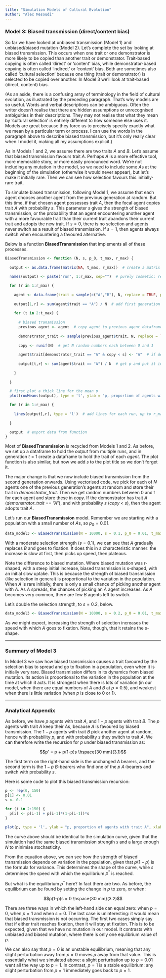 ```yaml
---
title: "Simulation Models of Cultural Evolution"
author: "Alex Mesoudi"
---
```


### Model 3: Biased transmission (direct/content bias)

So far we have looked at unbiased transmission (Model 1) and unbiased/biased mutation (Model 2). Let's complete the set by looking at biased transmission. This occurs when one trait or one demonstrator is more likely to be copied than another trait or demonstrator. Trait-based copying is often called 'direct' or 'content' bias, while demonstrator-based copying is often called 'indirect' or 'context' bias. Both are sometimes also called 'cultural selection' because one thing (trait or demonstrator) is selected to be copied over another. In Model 3 we'll look at trait-based (direct, content) bias.

(As an aside, there is a confusing array of terminology in the field of cultural evolution, as illustrated by the preceding paragraph. That's why models are so useful. Words and verbal descriptions can be ambiguous. Often the writer doesn't realise that there are hidden assumptions or unrecognised ambiguities in their descriptions. They may not realise that what they mean by 'cultural selection' is entirely different to how someone else uses it. Models are great because they force us to precisely specify exactly what we mean by a particular term or process. I can use the words in the paragraph above to describe biased transmission, but it's only really clear when I model it, making all my assumptions explicit.)

As in Models 1 and 2, we assume there are two traits $A$ and $B$. Let's assume that biased transmission favours trait $A$. Perhaps $A$ is a more effective tool, more memorable story, or more easily pronounced word. We're not including any mutation in the model, so we need to include some $A$s at the beginning of the simulation (otherwise it would never appear), but let's make it initially rare. Then we can see how selection favours this initially-rare trait. 

To simulate biased transmission, following Model 1, we assume that each agent chooses another agent from the previous generation at random. But this time, if that chosen agent possesses trait $A$, then the focal agent copies trait $A$ with probability $s$. This parameter $s$ gives the strength of biased transmission, or the probability that an agent encountering another agent with a more favourable trait than their current trait abandons their current trait and adopts the new trait. If $s = 0$, there is no selection and agents never switch as a result of biased transmission. If $s = 1$, then agents always switch when encountering a favoured alternative. 

Below is a function **BiasedTransmission** that implements all of these processes. 

```r

BiasedTransmission <- function (N, s, p_0, t_max, r_max) {
  
  output <- as.data.frame(matrix(NA, t_max, r_max))  # create a matrix with t_max rows and r_max columns, filled with NAs, then convert to data.frame
  
  names(output) <- paste("run", 1:r_max, sep="")  # purely cosmetic: rename the columns with run1, run2 etc.

  for (r in 1:r_max) {
  
    agent <- data.frame(trait = sample(c("A","B"), N, replace = TRUE, prob = c(p_0,1-p_0)), stringsAsFactors = FALSE)  # create first generation
    
    output[1,r] <- sum(agent$trait == "A") / N  # add first generation's p to first row of column r
  
    for (t in 2:t_max) {
    
      # biased transmission
      previous_agent <- agent  # copy agent to previous_agent dataframe
      
      demonstrator_trait <- sample(previous_agent$trait, N, replace = TRUE)  # for each agent, pick a random agent from the previous generation to act as demonstrator and store their trait
      
      copy <- runif(N)  # get N random numbers each between 0 and 1
      
      agent$trait[demonstrator_trait == "A" & copy < s] <- "A"  # if demonstrator has A and with probability s, copy A from demonstrator
    
      output[t,r] <- sum(agent$trait == "A") / N  # get p and put it into output slot for this generation t and run r
    
    }
  
  }

  # first plot a thick line for the mean p
  plot(rowMeans(output), type = 'l', ylab = "p, proportion of agents with trait A", xlab = "generation", ylim = c(0,1), lwd = 3, main = paste("N = ", N, ", s = ", s, sep = ""))

  for (r in 1:r_max) {  
    
    lines(output[,r], type = 'l')  # add lines for each run, up to r_max
    
  }

  output  # export data from function
}

```

Most of **BiasedTransmission** is recycled from Models 1 and 2. As before, we set up a dataframe to hold the *output* from multiple runs, and in generation $t = 1$ create a dataframe to hold the trait of each *agent*. The plot function is also similar, but now we add $s$ to the plot title so we don't forget it.

The major change is that we now include biased transmission from the second generation onwards. Using vectorised code, we pick for each of $N$ agents one of the previous generation's agents at random and store their trait in *demonstrator_trait*. Then we get random numbers between 0 and 1 for each agent and store these in *copy*. If the demonstrator has trait $A$ (*demonstrator_trait* == *"A"*), and with probability $s$ (*copy* < *s*), then the agent adopts trait $A$.

Let's run our **BiasedTransmission** model. Remember we are starting with a population with a small number of $A$s, so $p_0 = 0.01$.

```r

data_model3 <- BiasedTransmission(N = 10000, s = 0.1, p_0 = 0.01, t_max = 150, r_max = 5)

```

With a moderate selection strength ($s = 0.1$), we can see that $A$ gradually replaces $B$ and goes to fixation. It does this in a characteristic manner: the increase is slow at first, then picks up speed, then plateaus.

Note the difference to biased mutation. Where biased mutation was r-shaped, with a steep initial increase, biased transmission is s-shaped, with an initial slow uptake. This is because the strength of biased transmission (like selection in general) is proportional to the variation in the population. When $A$ is rare initially, there is only a small chance of picking another agent with $A$. As $A$ spreads, the chances of picking an $A$ agent increases. As $A$ becomes very common, there are few $B$ agents left to switch.

Let's double the selection strength, to $s = 0.2$, below.

```r

data_model3 <- BiasedTransmission(N = 10000, s = 0.2, p_0 = 0.01, t_max = 150, r_max = 5)

```

As we might expect, increasing the strength of selection increases the speed with which $A$ goes to fixation. Note, though, that it retains the s-shape.


***

### Summary of Model 3

In Model 3 we saw how biased transmission causes a trait favoured by the selection bias to spread and go to fixation in a population, even when it is initially very rare. Biased transmission differs in its dynamics from biased mutation. Its action is proportional to the variation in the population at the time at which it acts. It is strongest when there is lots of variation (in our model, when there are equal numbers of $A$ and $B$ at $p = 0.5$), and weakest when there is little variation (when $p$ is close to 0 or 1).

***

### Analytical Appendix

As before, we have $p$ agents with trait $A$, and $1 - p$ agents with trait $B$. The $p$ agents with trait $A$ keep their $A$s, because $A$ is favoured by biased transmission. The $1 - p$ agents with trait $B$ pick another agent at random, hence with probability $p$, and with probability $s$ they switch to trait $A$. We can therefore write the recursion for $p$ under biased transmission as:

$$p' = p + p(1-p)s                \hspace{30 mm}(3.1)$$

The first term on the right-hand side is the unchanged $A$ bearers, and the second term is the $1-p$ $B$-bearers who find one of the $p$ $A$-bearers and switch with probability $s$.

Here is some code to plot this biased transmission recursion:

```r
p <- rep(0, 150)
p[1] <- 0.01
s <- 0.1

for (i in 2:150) {
  p[i] <- p[i-1] + p[i-1]*(1-p[i-1])*s
}

plot(p, type = 'l', ylab = "p, proportion of agents with trait A", xlab = "generation", ylim = c(0,1), lwd = 3, main = paste("s = ", s, sep = ""))
```

The curve above should be identical to the simulation curve, given that the simulation had the same biased transmission strength $s$ and a large enough $N$ to minimise stochasticity. 

From the equation above, we can see how the strength of biased transmission depends on variation in the population, given that $p (1 - p)$ is the formula for variance. This determines the shape of the curve, while $s$ determines the speed with which the equilibrium $p^*$ is reached.

But what is the equilibrium $p^*$ here? In fact there are two. As before, the equilibrium can be found by setting the change in $p$ to zero, or when:

$$p(1-p)s = 0                 \hspace{30 mm}(3.2)$$

There are three ways in which the left-hand side can equal zero: when $p = 0$, when $p = 1$ and when $s = 0$. The last case is uninteresting: it would mean that biased transmission is not occurring. The first two cases simply say that if either trait reaches fixation, then it will stay at fixation. This is to be expected, given that we have no mutation in our model. It contrasts with unbiased and biased mutation, where there is only one equlibrium value of $p$. 

We can also say that $p = 0$ is an unstable equilibrium, meaning that any slight perturbation away from $p = 0$ moves $p$ away from that value. This is essentially what we simulated above: a slight perturbation up to $p = 0.01$ went all the way up to $p = 1$. In contrast, $p = 1$ is a stable equilibrium: any slight perturbation from $p = 1$ immediately goes back to $p = 1$.
